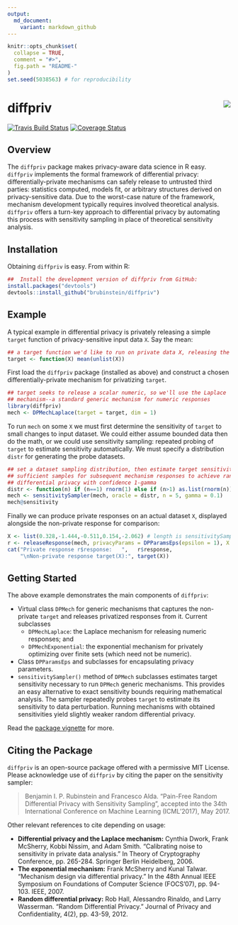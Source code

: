 ```yaml
---
output:
  md_document:
    variant: markdown_github
---
```


<!-- README.md is generated from README.Rmd. Please edit that file -->

```r
knitr::opts_chunk$set(
  collapse = TRUE,
  comment = "#>",
  fig.path = "README-"
)
set.seed(5038563) # for reproducibility
```

# diffpriv <img src="man/figures/logo.png" align="right" />

[![Travis Build Status](https://travis-ci.org/brubinstein/diffpriv.svg?branch=master)](https://travis-ci.org/brubinstein/diffpriv)
[![Coverage Status](https://img.shields.io/codecov/c/github/brubinstein/diffpriv/master.svg)](https://codecov.io/github/brubinstein/diffpriv?branch=master)

## Overview

The `diffpriv` package makes privacy-aware data science in R easy. 
`diffpriv` implements the formal framework of differential privacy:
differentially-private mechanisms can safely release to untrusted third parties:
statistics computed, models fit, or arbitrary structures derived on 
privacy-sensitive data. Due to the worst-case nature of the framework, mechanism
development typically requires involved theoretical analysis. `diffpriv` offers 
a turn-key approach to differential privacy by automating this process with
sensitivity sampling in place of theoretical sensitivity analysis.

## Installation

Obtaining `diffpriv` is easy. From within R:

```r
##  Install the development version of diffpriv from GitHub:
install.packages("devtools")
devtools::install_github("brubinstein/diffpriv")
```

## Example

A typical example in differential privacy is privately releasing a simple 
`target` function of privacy-sensitive input data `X`. Say the mean:

```r
## a target function we'd like to run on private data X, releasing the result
target <- function(X) mean(unlist(X))
```

First load the `diffpriv` package (installed as above) and construct a 
chosen differentially-private mechanism for privatizing `target`.

```r
## target seeks to release a scalar numeric, so we'll use the Laplace 
## mechanism--a standard generic mechanism for numeric responses
library(diffpriv)
mech <- DPMechLaplace(target = target, dim = 1)
```

To run `mech` on some `X` we must first determine the sensitivity of `target` 
to small changes to input dataset. We could either assume bounded data then do
the math, or we could use sensitivity sampling: repeated probing of `target` to
estimate sensitivity automatically. We must specify a distribution `distr` for 
generating the probe datasets.

```r
## set a dataset sampling distribution, then estimate target sensitivity with
## sufficient samples for subsequent mechanism responses to achieve random
## differential privacy with confidence 1-gamma
distr <- function(n) if (n==1) rnorm(1) else if (n>1) as.list(rnorm(n))
mech <- sensitivitySampler(mech, oracle = distr, n = 5, gamma = 0.1)
mech@sensitivity
```

Finally we can produce private responses on an actual dataset `X`, displayed
alongside the non-private response for comparison:

```r
X <- list(0.328,-1.444,-0.511,0.154,-2.062) # length is sensitivitySampler() n
r <- releaseResponse(mech, privacyParams = DPParamsEps(epsilon = 1), X = X)
cat("Private response r$response:   ",   r$response,
    "\nNon-private response target(X):", target(X))
```

## Getting Started

The above example demonstrates the main components of `diffpriv`:

* Virtual class `DPMech` for generic mechanisms that captures the non-private
  `target` and releases privatized responses from it. Current subclasses
    + `DPMechLaplace`: the Laplace mechanism for releasing numeric responses; 
      and
    + `DPMechExponential`: the exponential mechanism for privately 
      optimizing over finite sets (which need not be numeric).
* Class `DPParamsEps` and subclasses for encapsulating privacy parameters.
* `sensitivitySampler()` method of `DPMech` subclasses estimates target 
  sensitivity necessary to run `DPMech` generic mechanisms. This provides an
  easy alternative to exact sensitivity bounds requiring mathematical analysis.
  The sampler repeatedly probes `target` to estimate its sensitivity to data
  perturbation. Running mechanisms with obtained sensitivities yield slightly
  weaker random differential privacy.

Read the [package vignette](inst/doc/diffpriv.pdf) for more.

## Citing the Package

`diffpriv` is an open-source package offered with a permissive MIT License. 
Please acknowledge use of `diffpriv` by citing the paper on the sensitivity 
sampler:

> Benjamin I. P. Rubinstein and Francesco Alda. "Pain-Free Random Differential 
> Privacy with Sensitivity Sampling", accepted into the 34th International
> Conference on Machine Learning (ICML'2017), May 2017.

Other relevant references to cite depending on usage:

* **Differential privacy and the Laplace mechanism:** 
  Cynthia Dwork, Frank McSherry, Kobbi Nissim, and Adam Smith. "Calibrating 
  noise to sensitivity in private data analysis." In Theory of Cryptography 
  Conference, pp. 265-284. Springer Berlin Heidelberg, 2006.
* **The exponential mechanism:** Frank McSherry and Kunal Talwar. "Mechanism 
  design via differential privacy." In the 48th Annual IEEE Symposium on 
  Foundations of Computer Science (FOCS'07), pp. 94-103. IEEE, 2007.
* **Random differential privacy:** Rob Hall, Alessandro Rinaldo, and Larry 
  Wasserman. "Random Differential Privacy." Journal of Privacy and 
  Confidentiality, 4(2), pp. 43-59, 2012. 
